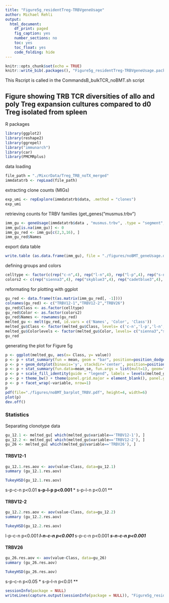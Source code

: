 ```yaml
---
title: "Figure5g_residentTreg-TRBVgeneUsage"
author: Michael Rehli
output: 
  html_document:
    df_print: paged
    fig_caption: yes
    number_sections: no
    toc: yes
    toc_float: yes
    code_folding: hide
---
```


```r
knitr::opts_chunk$set(echo = TRUE)
knitr::write_bib(.packages(), "Figure5g_residentTreg-TRBVgeneUsage.packages.bib")
```

This Rscript is called in the CommandsB_bulkTCR_noBMT.sh script 

## Figure showing TRB TCR diversities of allo and poly Treg expansion cultures compared to d0 Treg isolated from spleen

R packages

```r
library(ggplot2)
library(reshape2)
library(ggrepel)
library("immunarch")
library(car)
library(PMCMRplus)
```

data loading

```r
file_path = "./MixcrData/Treg_TRB_noTX_merged"
immdatatrb <- repLoad(file_path)
```

extracting clone counts (MIGs)

```r
exp_umi <- repExplore(immdatatrb$data, .method = "clones")
exp_umi
```

retrieving counts for TRBV families (get_genes("musmus.trbv")

```r
imm_gu <- geneUsage(immdatatrb$data , "musmus.trbv", .type = "segment", .ambig = "exc", .norm = T)
imm_gu[is.na(imm_gu)] <- 0
imm_gu_red <- imm_gu[c(2,3,16), ]
imm_gu_red$Names
```


export data table 

```r
write.table (as.data.frame(imm_gu), file = "./figures/noBMT_geneUsage.data.txt", sep = "\t", row.names = FALSE, col.names = TRUE, quote = FALSE)
```



defining groups and colors

```r
celltype <- factor(c(rep("c-n",4), rep("l-n",4), rep("l-p",4), rep("s-n",4), rep("s-p",4)))
colors2 <- c(rep("sienna3",4), rep("skyblue3",4), rep("cadetblue3",4), rep("deeppink",4), rep("mediumvioletred",4))
```

reformating for plotting with ggplot

```r
gu_red <- data.frame(t(as.matrix(imm_gu_red[, -1])))
colnames(gu_red) <- c("TRBV12-1","TRBV12-2","TRBV26")
gu_red$Class <- as.factor(celltype)
gu_red$Color <- as.factor(colors2)
gu_red$Names <- rownames(gu_red)
melted_gu <- melt(gu_red, id.vars = c('Names', 'Color', 'Class'))
melted_gu$Class <- factor(melted_gu$Class, levels= c('c-n','l-p','l-n','s-p','s-n'))
melted_gu$Colorlevels <- factor(melted_gu$Color, levels= c("sienna3","skyblue3","cadetblue3","deeppink","mediumvioletred"))
gu_red
```

generating the plot for Figure 5g

```r
p <- ggplot(melted_gu, aes(x= Class, y= value))
p <- p + stat_summary(fun = mean, geom = "bar", position=position_dodge(.9), aes(fill=Color))
p <- p + geom_dotplot(binaxis='y', stackdir='center', position=position_dodge(.9), dotsize=2,  stackratio = 1, binwidth=.0015,  aes(fill=Color), show.legend=T) 
p <- p + stat_summary(fun.data=mean_se, fun.args = list(mult=1), geom="errorbar", color="black", size=0.5, width = 0.6, position=position_dodge(.9))
p <- p + scale_fill_identity(guide = "legend", labels = levels(melted_gu$Class), breaks = levels(melted_gu$Colorlevels)) + scale_y_continuous(limits = c(0, .155), expand = c(0, 0))
p <- p + theme_bw() + theme(panel.grid.major = element_blank(), panel.grid.minor = element_blank(), axis.text.x = element_text(angle = 90, vjust=0.5, hjust=1), text = element_text(size = 12))
p <- p + facet_wrap(~variable, nrow=1)
p
pdf(file="./figures/noBMT_barplot_TRBV.pdf", height=4, width=6)
plot(p)
dev.off()
```

### Statistics

Separating clonotype data
```r
gu_12.1 <- melted_gu[ which(melted_gu$variable=='TRBV12-1'), ]
gu_12.2 <- melted_gu[ which(melted_gu$variable=='TRBV12-2'), ]
gu_26 <- melted_gu[ which(melted_gu$variable=='TRBV26'), ]
```

#### TRBV12-1
```r
gu_12.1.res.aov <- aov(value~Class, data=gu_12.1)
summary (gu_12.1.res.aov)
```

```r
TukeyHSD(gu_12.1.res.aov)
```
s-p-c-n p<0.01 **
s-p-l-p p<0.001 ***
s-p-l-n p<0.01 **

#### TRBV12-2
```r
gu_12.2.res.aov <- aov(value~Class, data=gu_12.2)
summary (gu_12.2.res.aov)
```

```r
TukeyHSD(gu_12.2.res.aov)
```
l-p-c-n p<0.001 ***
l-n-c-n p<0.001 ***
s-p-c-n p<0.001 ***
s-n-c-n p<0.001 ***

#### TRBV26
```r
gu_26.res.aov <- aov(value~Class, data=gu_26)
summary (gu_26.res.aov)
```

```r
TukeyHSD(gu_26.res.aov)
```
s-p-c-n p<0.05 *
s-p-l-n p<0.01 **




```r
sessionInfo(package = NULL)
writeLines(capture.output(sessionInfo(package = NULL)), "Figure5g_residentTreg-TRBVgeneUsage_TRB_SessionInfo.txt")
```


